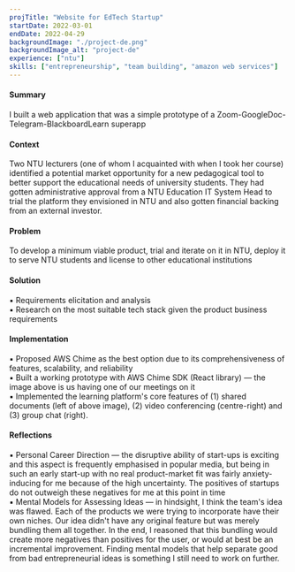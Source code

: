 ```yaml
---
projTitle: "Website for EdTech Startup"
startDate: 2022-03-01
endDate: 2022-04-29
backgroundImage: "./project-de.png"
backgroundImage_alt: "project-de"
experience: ["ntu"]
skills: ["entrepreneurship", "team building", "amazon web services"]
---
```


<h4>Summary</h4>
    <div>
    I built a web application that was a simple prototype of a Zoom-GoogleDoc-Telegram-BlackboardLearn superapp
    </div>

<h4>Context</h4>
    <div>
    Two NTU lecturers (one of whom I acquainted with when I took her course) identified a potential market opportunity for a new pedagogical tool to better support the educational needs of university students. They had gotten administrative approval from a NTU Education IT System Head to trial the platform they envisioned in NTU and also gotten financial backing from an external investor.
    </div>

<h4>Problem</h4>
    <div>
    To develop a minimum viable product, trial and iterate on it in NTU, deploy it to serve NTU students and license to other educational institutions
    </div>

<h4>Solution</h4>
    <div>
    ▪ Requirements elicitation and analysis <br/>
    ▪ Research on the most suitable tech stack given the product business requirements <br/>
    </div>

<h4>Implementation</h4>
    <div>
    ▪ Proposed AWS Chime as the best option due to its comprehensiveness of features, scalability, and reliability<br/>
    ▪ Built a working prototype with AWS Chime SDK (React library) — the image above is us having one of our meetings on it <br/>
    ▪ Implemented the learning platform's core features of (1) shared documents (left of above image), (2) video conferencing (centre-right) and (3) group chat (right). 
    </div>
    
<h4>Reflections</h4>
    <div>
    ▪ Personal Career Direction — the disruptive ability of start-ups is exciting and this aspect is frequently emphasised in popular media, but being in such an early start-up with no real product-market fit was fairly anxiety-inducing for me because of the high uncertainty. The positives of startups do not outweigh these negatives for me at this point in time <br/>
    ▪ Mental Models for Assessing Ideas — in hindsight, I think the team's idea was flawed. Each of the products we were trying to incorporate have their own niches. Our idea didn't have any original feature but was merely bundling them all together. In the end, I reasoned that this bundling would create more negatives than positives for the user, or would at best be an incremental improvement. Finding mental models that help separate good from bad entrepreneurial ideas is something I still need to work on further.
    </div>